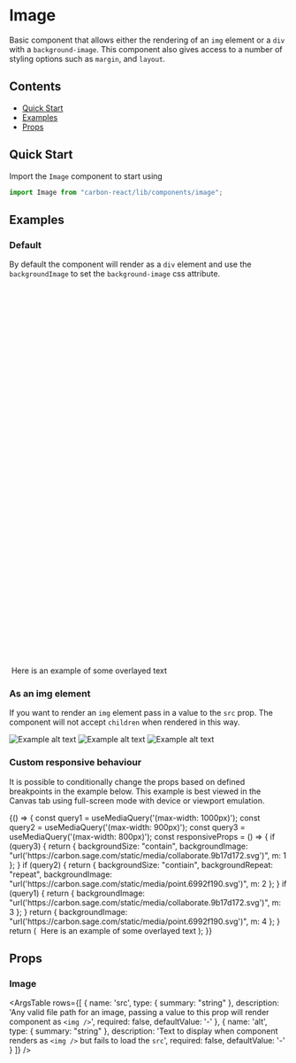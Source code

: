

<Meta title="Design System/Image" />

# Image
Basic component that allows either the rendering of an `img` element or a `div` with a `background-image`. This component 
also gives access to a number of styling options such as `margin`, and `layout`.

## Contents
- [Quick Start](#quick-start)
- [Examples](#examples)
- [Props](#props)

## Quick Start
Import the `Image` component to start using

```javascript
import Image from "carbon-react/lib/components/image";
```

## Examples

### Default
By default the component will render as a `div` element and use the `backgroundImage` to set the `background-image` 
css attribute.

<Preview>
  <Story name="default" parameters={{ info: { disable: true } }}>
    <Image m={3} height="700px" backgroundImage={`url("https://carbon.sage.com/static/media/point.6992f190.svg")`}>
      <Box height="700px" display="flex" alignItems="center" justifyContent="center">
        <Typography variant="h4">Here is an example of some overlayed text</Typography>
      </Box>
    </Image>
  </Story>
</Preview>

### As an img element
If you want to render an `img` element pass in a value to the `src` prop. The component will not accept `children` when 
rendered in this way.

<Preview>
  <Story name="as an img" parameters={{ info: { disable: true } }}>
    <Image m={3} ml={8} alt="Example alt text" src="https://carbon.sage.com/static/media/point.6992f190.svg" />
    <Image m={3} ml={5} size="200px" alt="Example alt text" src="https://carbon.sage.com/static/media/brush.4610bc98.svg" />
    <Image m={3} size="300px" alt="Example alt text" src="https://carbon.sage.com/static/media/collaborate.9b17d172.svg" />
  </Story>
</Preview>

### Custom responsive behaviour
It is possible to conditionally change the props based on defined breakpoints in the example below. This example is best 
viewed in the Canvas tab using full-screen mode with device or viewport emulation.

<Preview>
  <Story name="custom responsive behaviour" parameters={{ chromatic: { disable: true }, info: { disable: true } }}>
    {() => {
      const query1 = useMediaQuery('(max-width: 1000px)');
      const query2 = useMediaQuery('(max-width: 900px)');
      const query3 = useMediaQuery('(max-width: 800px)');
      const responsiveProps = () => {
        if (query3) {
          return {
            backgroundSize: "contain",
            backgroundImage: "url('https://carbon.sage.com/static/media/collaborate.9b17d172.svg')",
            m: 1
          };
        }
        if (query2) {
          return {
            backgroundSize: "contiain",
            backgroundRepeat: "repeat",
            backgroundImage: "url('https://carbon.sage.com/static/media/point.6992f190.svg')",
            m: 2
          };
        }
        if (query1) {
          return {
            backgroundImage: "url('https://carbon.sage.com/static/media/collaborate.9b17d172.svg')",
            m: 3
          };
        }
        return {
          backgroundImage: "url('https://carbon.sage.com/static/media/point.6992f190.svg')",
          m: 4
        };
      }
      return (
        <Image {...responsiveProps()}>
          <Box height="700px" display="flex" alignItems="center" justifyContent="center">
            <Typography variant="h4">Here is an example of some overlayed text</Typography>
          </Box>
        </Image>
      );
    }}
  </Story>
</Preview>

## Props

### Image

<ArgsTable rows={[
  {
    name: 'src',
    type: { summary: "string" },
    description: 'Any valid file path for an image, passing a value to this prop will render component as `<img />`',
    required: false,
    defaultValue: '-'
  },
  {
    name: 'alt',
    type: { summary: "string" },
    description: 'Text to display when component renders as `<img />` but fails to load the `src`',
    required: false,
    defaultValue: '-'
  }
]} />

<StyledSystemProps
  margin
  layout
  background
  noHeader
/>
